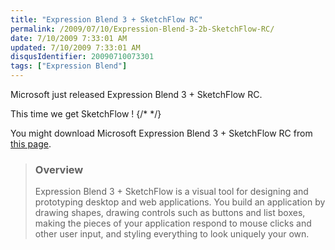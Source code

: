 ```yaml
---
title: "Expression Blend 3 + SketchFlow RC"
permalink: /2009/07/10/Expression-Blend-3-2b-SketchFlow-RC/
date: 7/10/2009 7:33:01 AM
updated: 7/10/2009 7:33:01 AM
disqusIdentifier: 20090710073301
tags: ["Expression Blend"]
---
```

Microsoft just released Expression Blend 3 + SketchFlow RC.

This time we get SketchFlow !
{/* <!-- more --> */}

You might download Microsoft Expression Blend 3 + SketchFlow RC from [this page](http://www.microsoft.com/downloads/details.aspx?displaylang=en&FamilyID=92e1db7a-5d36-449b-8c6b-d25f078f3609).

> ### Overview
> 
> Expression Blend 3 + SketchFlow is a visual tool for designing and prototyping desktop and web applications. You build an application by drawing shapes, drawing controls such as buttons and list boxes, making the pieces of your application respond to mouse clicks and other user input, and styling everything to look uniquely your own.
